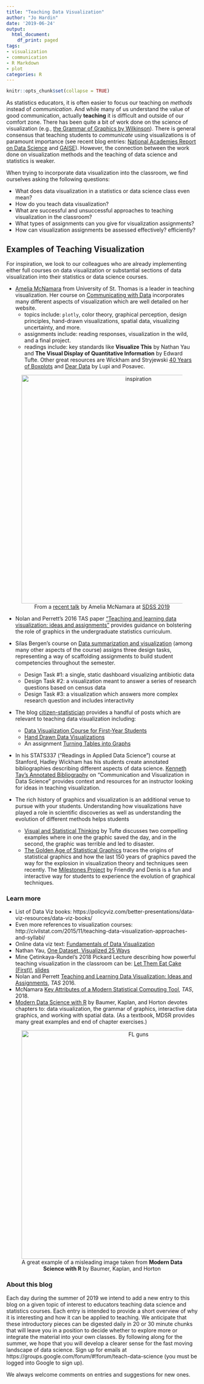```yaml
---
title: "Teaching Data Visualization"
author: "Jo Hardin"
date: '2019-06-24'
output:
  html_document:
    df_print: paged
tags:
- visualization
- communication
- R Markdown
- plot
categories: R
---
```


```r
knitr::opts_chunk$set(collapse = TRUE)
```


As statistics educators, it is often easier to focus our teaching on *methods* instead of *communication*. And while many of us understand the value of good communication, actually **teaching** it is difficult and outside of our comfort zone.  There has been quite a bit of work done on the science of visualization (e.g., [the Grammar of Graphics by Wilkinson](https://www.springer.com/us/book/9780387245447)). There is general consensus that teaching students to *communicate* using visualizations is of paramount importance (see recent blog entries: [National Academies Report on Data Science](https://teachdatascience.com/nasem/) and [GAISE](https://teachdatascience.com/gaise/)).  However, the connection between the work done on visualization methods and the teaching of data science and statistics is weaker.  


When trying to incorporate data visualization into the classroom, we find ourselves asking the following questions:

* What does data visualization in a statistics or data science class even mean?  
* How do you teach data visualization?
* What are successful and unsuccessful approaches to teaching visualization in the classroom? 
* What types of assignments can you give for visualization assignments?
* How can visualization assignments be assessed effectively?  efficiently?


## Examples of Teaching Visualization

For inspiration, we look to our colleagues who are already implementing either full courses on data visualization or substantial sections of data visualization into their statistics or data science courses.

* [Amelia McNamara](http://www.amelia.mn/) from University of St. Thomas is a leader in teaching visualization.  Her course on [Communicating with Data](http://www.amelia.mn/sds136/index.html) incorporates many different aspects of visualization which are well detailed on her website.
    * topics include: `plotly`, color theory, graphical perception, design principles, hand-drawn visualizations, spatial data, visualizing uncertainty, and more.  
    * assignments include: reading responses, visualization in the wild, and a final project.
    * readings include: key standards like **Visualize This** by Nathan Yau and **The Visual Display of Quantitative Information** by Edward Tufte.  Other great resources are Wickham and Stryjewski [40 Years of Boxplots](http://vita.had.co.nz/papers/boxplots.html) and [Dear Data](http://www.dear-data.com/) by Lupi and Posavec.

<center>
<figure>
<img alt = 'inspiration' width='600' src='/post/dataviz/vizinspire.jpg' />
<figcaption>From a <a href="https://www.amelia.mn/TeachingDataCommunication.pdf">recent talk</a> by Amelia McNamara at <a href="https://ww2.amstat.org/meetings/sdss/2019/">SDSS 2019</a></figcaption> 
</figure>
</center>

* Nolan and Perrett's 2016 TAS paper ["Teaching and learning data visualization: ideas and assignments"](https://amstat.tandfonline.com/doi/abs/10.1080/00031305.2015.1123651) provides guidance on bolstering the role of graphics in the undergraduate statistics curriculum.

* Silas Bergen's course on [Data summarization and visualization](http://driftlessdata.space/courses/dsci310/dsci310-home/) (among many other aspects of the course) assigns three design tasks, representing a way of scaffolding assignments to build student competencies throughout the semester.
    * Design Task #1: a single, static dashboard visualizing antibiotic data
    * Design Task #2: a visualization meant to answer a series of research questions based on census data
    * Design Task #3: a visualization which answers more complex research question and includes interactivity
    

* The blog [citizen-statistician](http://www.citizen-statistician.org/) provides a handful of posts which are relevant to teaching data visualization including:
    * [Data Visualization Course for First-Year Students](http://www.citizen-statistician.org/2017/10/data-visualization-course-for-freshmen/)
    * [Hand Drawn Data Visualizations](http://www.citizen-statistician.org/2017/10/hand-drawn-data-visualizations/)
    * An assignment [Turning Tables into Graphs](http://www.citizen-statistician.org/2012/12/turning-tables-into-graphs/)



* In his STATS337 ("Readings in Applied Data Science") course at Stanford, Hadley Wickham has his students create annotated bibliographies describing different aspects of data science.  [Kenneth Tay's Annotated Bibliography](https://github.com/hadley/stats337/blob/master/annotated-bibs/communication.pdf) on "Communication and Visualization in Data Science" provides context and resources for an instructor looking for ideas in teaching visualization.


* The rich history of graphics and visualization is an additional venue to pursue with your students.  Understanding how visualizations have played a role in scientific discoveries as well as understanding the evolution of different methods helps students 
    * [Visual and Statistical Thinking](https://www.edwardtufte.com/tufte/books_textb) by Tufte discusses two compelling examples where in one the graphic saved the day, and in the second, the graphic was terrible and led to disaster.
    * [The Golden Age of Statistical Graphics](https://projecteuclid.org/euclid.ss/1242049392) traces the origins of statistical graphics and how the last 150 years of graphics paved the way for the explosion in visualization theory and techniques seen recently.  The [Milestones Project](http://www.datavis.ca/milestones/) by Friendly and Denis is a fun and interactive way for students to experience the evolution of graphical techniques. 


 
### Learn more

- List of Data Viz books:  https://policyviz.com/better-presentations/data-viz-resources/data-viz-books/
- Even more references to visualization courses: http://civilstat.com/2015/11/teaching-data-visualization-approaches-and-syllabi/ 
- Online data viz text:  [Fundamentals of Data Visualization](https://serialmentor.com/dataviz/)
- Nathan Yau, [One Dataset, Visualized 25 Ways](https://flowingdata.com/2017/01/24/one-dataset-visualized-25-ways/)
- Mine &Ccedil;etinkaya-Rundel's 2018 Pickard Lecture describing how powerful teaching visualization in the classroom can be:  [Let Them Eat Cake (First)!](https://www.youtube.com/watch?v=RsVOrpXAPXo&feature=youtu.be&t=1020), [slides](https://speakerdeck.com/minecr/let-them-eat-cake-first)
- Nolan and Perrett [Teaching and Learning Data Visualization: Ideas and Assignments](https://amstat.tandfonline.com/doi/abs/10.1080/00031305.2015.1123651), *TAS* 2016.
- McNamara [Key Attributes of a Modern Statistical Computing Tool](https://www.tandfonline.com/doi/abs/10.1080/00031305.2018.1482784?journalCode=utas20), *TAS*, 2018.
- [Modern Data Science with R](https://mdsr-book.github.io/index.html) by Baumer, Kaplan, and Horton devotes chapters to: data visualization, the grammar of graphics, interactive data graphics, and working with spatial data.  (As a textbook, MDSR provides many great examples and end of chapter exercises.)

<center>
<figure>
<img alt = 'FL guns' width='600' src='/post/dataviz/FLguns.jpg' />
<figcaption>A great example of a misleading image taken from **Modern Data Science with R** by Baumer, Kaplan, and Horton</figcaption> 
</figure>
</center>

### About this blog 

Each day during the summer of 2019 we intend to add a new entry to this blog on a given topic of interest to educators teaching data science and statistics courses. Each entry is intended to provide a short overview of why it is interesting and how it can be applied to teaching. We anticipate that these introductory pieces can be digested daily in 20 or 30 minute chunks that will leave you in a position to decide whether to explore more or integrate the material into your own classes. By following along for the summer, we hope that you will develop a clearer sense for the fast moving landscape of data science. Sign up for emails at https://groups.google.com/forum/#!forum/teach-data-science (you must be logged into Google to sign up).

We always welcome comments on entries and suggestions for new ones.

